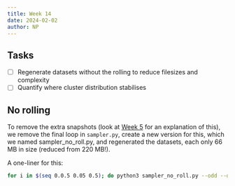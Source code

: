 ```yaml
---
title: Week 14
date: 2024-02-02
author: NP
---
```


## Tasks

- [ ] Regenerate datasets without the rolling to reduce filesizes and complexity
- [ ] Quantify where cluster distribution stabilises

## No rolling

To remove the extra snapshots (look at [Week 5](./week_5.qmdk) for an
explanation of this), we remove the final loop in `sampler.py`, create a new
version for this, which we named sampler_no_roll.py, and regenerated the
datasets, each only 66 MB in size (reduced from 220 MB!).

A one-liner for this:

```bash
for i in $(seq 0.0.5 0.05 0.5); do python3 sampler_no_roll.py --odd --density $i; done
```
